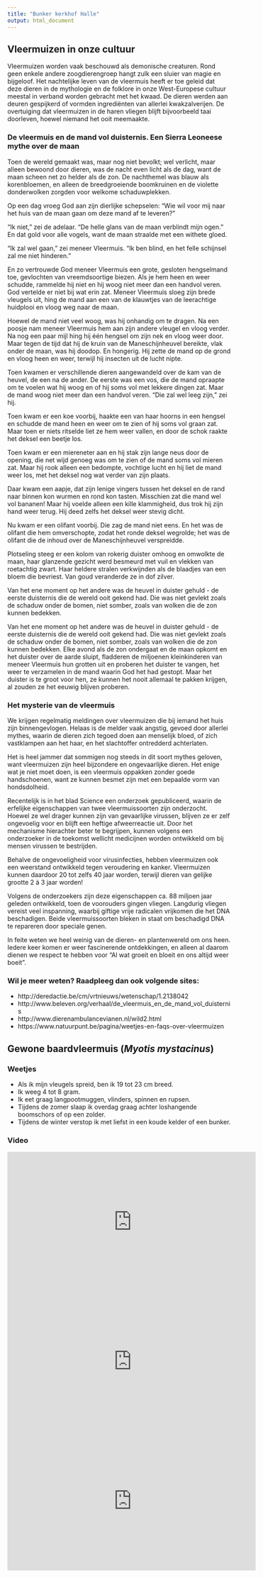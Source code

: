 ```yaml
---
title: "Bunker kerkhof Halle"
output: html_document
---
```


## Vleermuizen in onze cultuur

Vleermuizen worden vaak beschouwd als demonische creaturen. Rond geen enkele andere zoogdierengroep hangt zulk een sluier van magie en bijgeloof. Het nachtelijke leven van de vleermuis heeft er toe geleid dat deze dieren in de mythologie en de folklore in onze West-Europese cultuur meestal in verband worden gebracht met het kwaad. De dieren werden aan deuren gespijkerd of vormden ingrediënten van allerlei kwakzalverijen. De overtuiging dat vleermuizen in de haren vliegen blijft bijvoorbeeld taai doorleven, hoewel niemand het ooit meemaakte.


### De vleermuis en de mand vol duisternis. Een Sierra Leoneese mythe over de maan

Toen de wereld gemaakt was, maar nog niet bevolkt; wel verlicht, maar alleen bewoond door dieren, was de nacht even licht als de dag, want de maan scheen net zo helder als de zon. De nachthemel was blauw als korenbloemen, en alleen de breedgroeiende boomkruinen en de violette donderwolken zorgden voor welkome schaduwplekken.

Op een dag vroeg God aan zijn dierlijke schepselen: "Wie wil voor mij naar het huis van de maan gaan om deze mand af te leveren?"

"Ik niet," zei de adelaar. "De helle glans van de maan verblindt mijn ogen." En dat gold voor alle vogels, want de maan straalde met een withete gloed.

"Ik zal wel gaan," zei meneer Vleermuis. "Ik ben blind, en het felle schijnsel zal me niet hinderen."

En zo vertrouwde God meneer Vleermuis een grote, gesloten hengselmand toe, gevlochten van vreemdsoortige biezen. Als je hem heen en weer schudde, rammelde hij niet en hij woog niet meer dan een handvol veren. God vertelde er niet bij wat erin zat. Meneer Vleermuis sloeg zijn brede vleugels uit, hing de mand aan een van de klauwtjes van de leerachtige huidplooi en vloog weg naar de maan.

Hoewel de mand niet veel woog, was hij onhandig om te dragen. Na een poosje nam meneer Vleermuis hem aan zijn andere vleugel en vloog verder. Na nog een paar mijl hing hij één hengsel om zijn nek en vloog weer door. Maar tegen de tijd dat hij de kruin van de Maneschijnheuvel bereikte, vlak onder de maan, was hij doodop. En hongerig. Hij zette de mand op de grond en vloog heen en weer, terwijl hij insecten uit de lucht nipte.

Toen kwamen er verschillende dieren aangewandeld over de kam van de heuvel, de een na de ander. De eerste was een vos, die de mand opraapte om te voelen wat hij woog en of hij soms vol met lekkere dingen zat. Maar de mand woog niet meer dan een handvol veren. "Die zal wel leeg zijn," zei hij.

Toen kwam er een koe voorbij, haakte een van haar hoorns in een hengsel en schudde de mand heen en weer om te zien of hij soms vol graan zat. Maar toen er niets ritselde liet ze hem weer vallen, en door de schok raakte het deksel een beetje los.

Toen kwam er een miereneter aan en hij stak zijn lange neus door de opening, die net wijd genoeg was om te zien of de mand soms vol mieren zat. Maar hij rook alleen een bedompte, vochtige lucht en hij liet de mand weer los, met het deksel nog wat verder van zijn plaats.

Daar kwam een aapje, dat zijn lenige vingers tussen het deksel en de rand naar binnen kon wurmen en rond kon tasten. Misschien zat die mand wel vol bananen! Maar hij voelde alleen een kille klammigheid, dus trok hij zijn hand weer terug. Hij deed zelfs het deksel weer stevig dicht.

Nu kwam er een olifant voorbij. Die zag de mand niet eens. En het was de olifant die hem omverschopte, zodat het ronde deksel wegrolde; het was de olifant die de inhoud over de Maneschijnheuvel verspreidde.

Plotseling steeg er een kolom van rokerig duister omhoog en omwolkte de maan, haar glanzende gezicht werd besmeurd met vuil en vlekken van roetachtig zwart. Haar heldere stralen verkwijnden als de blaadjes van een bloem die bevriest. Van goud veranderde ze in dof zilver.

Van het ene moment op het andere was de heuvel in duister gehuld - de eerste duisternis die de wereld ooit gekend had. Die was niet gevlekt zoals de schaduw onder de bomen, niet somber, zoals van wolken die de zon kunnen bedekken. 

Van het ene moment op het andere was de heuvel in duister gehuld - de eerste duisternis die de wereld ooit gekend had. Die was niet gevlekt zoals de schaduw onder de bomen, niet somber, zoals van wolken die de zon kunnen bedekken. Elke avond als de zon ondergaat en de maan opkomt en het duister over de aarde sluipt, fladderen de miljoenen kleinkinderen van meneer Vleermuis hun grotten uit en proberen het duister te vangen, het weer te verzamelen in de mand waarin God het had gestopt. Maar het duister is te groot voor hen, ze kunnen het nooit allemaal te pakken krijgen, al zouden ze het eeuwig blijven proberen.

### Het mysterie van de vleermuis

We krijgen regelmatig meldingen over vleermuizen die bij iemand het huis zijn binnengevlogen. Helaas is de melder vaak angstig, gevoed door allerlei mythes, waarin de dieren zich tegoed doen aan menselijk bloed, of zich vastklampen aan het haar, en het slachtoffer ontredderd achterlaten.

Het is heel jammer dat sommigen nog steeds in dit soort mythes geloven, want vleermuizen zijn heel bijzondere en ongevaarlijke dieren. Het enige wat je niet moet doen, is een vleermuis oppakken zonder goede handschoenen, want ze kunnen besmet zijn met een bepaalde vorm van hondsdolheid.

Recentelijk is in het blad Science een onderzoek gepubliceerd, waarin de erfelijke eigenschappen van twee vleermuissoorten zijn onderzocht. Hoewel ze wel drager kunnen zijn van gevaarlijke virussen, blijven ze er zelf ongevoelig voor en blijft een heftige afweerreactie uit. Door het mechanisme hierachter beter te begrijpen, kunnen volgens een onderzoeker in de toekomst wellicht medicijnen worden ontwikkeld om bij mensen virussen te bestrijden.

Behalve de ongevoeligheid voor virusinfecties, hebben vleermuizen ook een weerstand ontwikkeld tegen veroudering en kanker. Vleermuizen kunnen daardoor 20 tot zelfs 40 jaar worden, terwijl dieren van gelijke grootte 2 à 3 jaar worden!

Volgens de onderzoekers zijn deze eigenschappen ca. 88 miljoen jaar geleden ontwikkeld, toen de voorouders gingen vliegen. Langdurig vliegen vereist veel inspanning, waarbij giftige vrije radicalen vrijkomen die het DNA beschadigen. Beide vleermuissoorten bleken in staat om beschadigd DNA te repareren door speciale genen.

In feite weten we heel weinig van de dieren- en plantenwereld om ons heen. Iedere keer komen er weer fascinerende ontdekkingen, en alleen al daarom dienen we respect te hebben voor "Al wat groeit en bloeit en ons altijd weer boeit".

### Wil je meer weten? Raadpleeg dan ook volgende sites:

- http://deredactie.be/cm/vrtnieuws/wetenschap/1.2138042
- http://www.beleven.org/verhaal/de_vleermuis_en_de_mand_vol_duisternis
- http://www.dierenambulancevianen.nl/wild2.html
- https://www.natuurpunt.be/pagina/weetjes-en-faqs-over-vleermuizen


## Gewone baardvleermuis (_Myotis mystacinus_)

### Weetjes

- Als ik mijn vleugels spreid, ben ik 19 tot 23 cm breed.
- Ik weeg 4 tot 8 gram.
- Ik eet graag  langpootmuggen, vlinders, spinnen en rupsen.
- Tijdens de zomer slaap ik overdag graag achter loshangende boomschors of op een zolder.
- Tijdens de winter verstop ik met liefst in een koude kelder of een bunker.


### Video

<iframe width="560" height="315" src="https://www.youtube-nocookie.com/embed/bAvoz_ofoeo?showinfo=0" frameborder="0" allowfullscreen></iframe>

<iframe width="560" height="315" src="https://www.youtube-nocookie.com/embed/5EvDx1DpOeY?showinfo=0" frameborder="0" allowfullscreen></iframe>

<iframe width="560" height="315" src="https://www.youtube-nocookie.com/embed/el9RJL72vRA?showinfo=0" frameborder="0" allowfullscreen></iframe>
